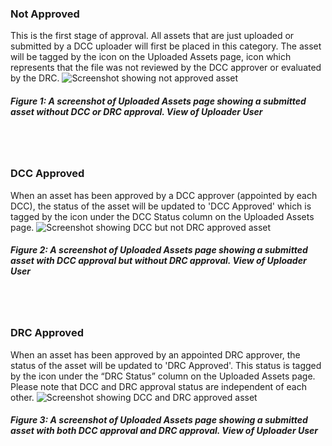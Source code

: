### Not Approved

This is the first stage of approval. All assets that are just uploaded or submitted by a DCC uploader will first be placed in this category. The asset will be tagged by the <FaCircleExclamation/> icon on the Uploaded Assets page, icon which represents that the file was not reviewed by the DCC approver or evaluated by the DRC.
![Screenshot showing not approved asset](/img/submission_system/notdcc_notdrc_approved.png)
##### Figure 1: A screenshot of Uploaded Assets page showing a submitted asset without DCC or DRC approval. *View of Uploader User*

<br></br>

### DCC Approved

When an asset has been approved by a DCC approver (appointed by each DCC), the status of the asset will be updated to 'DCC Approved' which is tagged by the  <BsCheckCircleFill /> icon under the DCC Status column on the Uploaded Assets page.
![Screenshot showing DCC but not DRC approved asset](/img/submission_system/dcc_notdrc_approved.png)
##### Figure 2: A screenshot of Uploaded Assets page showing a submitted asset with DCC approval but without DRC approval. *View of Uploader User*

<br></br>

### DRC Approved

When an asset has been approved by an appointed DRC approver, the status of the asset will be updated to 'DRC Approved'. This status is tagged by the <BsCheckCircleFill /> icon under the “DRC Status” column on the Uploaded Assets page. Please note that DCC and DRC approval status are independent of each other.
![Screenshot showing DCC and DRC approved asset](/img/submission_system/dcc_drc_approved.png)
##### Figure 3: A screenshot of Uploaded Assets page showing a submitted asset with both DCC approval and DRC approval. *View of Uploader User*

